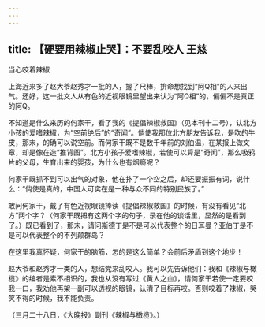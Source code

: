 ```yaml
---
---
---
```

title: 【硬要用辣椒止哭】：不要乱咬人 王慈
---



当心咬着辣椒

上海近来多了赵大爷赵秀才一批的人，握了尺棒，拚命想找到“阿Q相”的人来出气。还好，这一批文人从有色的近视眼镜里望出来认为“阿Q相”的，偏偏不是真正的阿Q。

不知道是什么来历的何家干，看了我的《提倡辣椒救国》（见本刊十二号），认北方小孩的爱嗜辣椒，为“空前绝后”的“奇闻”。倘使我那位北方朋友告诉我，是吹的牛皮，那末，的确可以说空前。而何家干既不是数千年前的刘伯温，在某报上做文章，却是像在造“推背图”。北方小孩子爱嗜辣椒，若使可以算是“奇闻”，那么吸鸦片的父母，生育出来的婴孩，为什么也有烟瘾呢？

何家干既抓不到可以出气的对象，他在扑了一个空之后，却还要振振有词，说什么：“倘使是真的，中国人可实在是一种与众不同的特别民族了。”

敢问何家干，戴了有色近视眼镜捧读《提倡辣椒救国》的时候，有没有看见“北方”两个字？（何家干既把有这两个字的句子，录在他的谈话里，显然的是看到了。）既已看到了，那末，请问斯德丁是不是可以代表整个的日耳曼？亚伯丁是不是可以代表整个的不列颠群岛？

在这里我真怀疑，何家干的脑筋，怎的是这么简单？会前后矛盾到这个地步！

赵大爷和赵秀才一类的人，想结党来乱咬人。我可以先告诉他们：我和《辣椒与橄榄》的编者是素不相识的，我也从没有写过《黄人之血》，请何家干若使一定要咬我一口，我劝他再架一副可以透视的眼镜，认清了目标再咬。否则咬着了辣椒，哭笑不得的时候，我不能负责。

（三月二十八日，《大晚报》副刊《辣椒与橄榄》。）